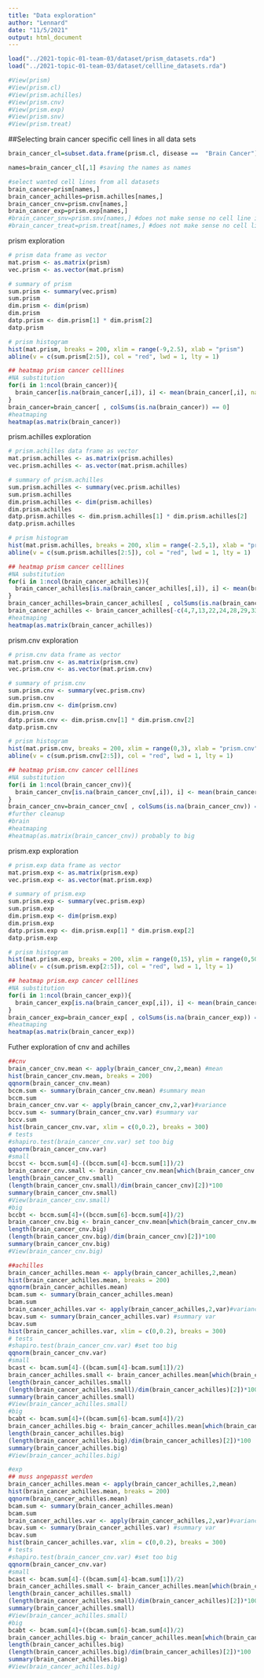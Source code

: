 ```yaml
---
title: "Data exploration"
author: "Lennard"
date: "11/5/2021"
output: html_document
---
```

``` r
load("../2021-topic-01-team-03/dataset/prism_datasets.rda")
load("../2021-topic-01-team-03/dataset/cellline_datasets.rda")
```

```r
#View(prism)
#View(prism.cl)
#View(prism.achilles)
#View(prism.cnv)
#View(prism.exp)
#View(prism.snv)
#View(prism.treat)
```


##Selecting brain cancer specific cell lines in all data sets
```r
brain_cancer_cl=subset.data.frame(prism.cl, disease == 	"Brain Cancer") #identify the brain cancer cell lines' names

names=brain_cancer_cl[,1] #saving the names as names

#select wanted cell lines from all datasets
brain_cancer=prism[names,]
brain_cancer_achilles=prism.achilles[names,]
brain_cancer_cnv=prism.cnv[names,]
brain_cancer_exp=prism.exp[names,]
#brain_cancer_snv=prism.snv[names,] #does not make sense no cell line info, other type of filtering required
#brain_cancer_treat=prism.treat[names,] #does not make sense no cell line info, other type of filtering required
```

prism exploration

```r
# prism data frame as vector
mat.prism <- as.matrix(prism)
vec.prism <- as.vector(mat.prism)
```


```r
# summary of prism 
sum.prism <- summary(vec.prism)
sum.prism
dim.prism <- dim(prism)
dim.prism
datp.prism <- dim.prism[1] * dim.prism[2]
datp.prism

# prism histogram
hist(mat.prism, breaks = 200, xlim = range(-9,2.5), xlab = "prism")
abline(v = c(sum.prism[2:5]), col = "red", lwd = 1, lty = 1)

## heatmap prism cancer celllines
#NA substitution
for(i in 1:ncol(brain_cancer)){
  brain_cancer[is.na(brain_cancer[,i]), i] <- mean(brain_cancer[,i], na.rm = TRUE)
}
brain_cancer=brain_cancer[ , colSums(is.na(brain_cancer)) == 0]
#heatmaping
heatmap(as.matrix(brain_cancer))
```


prism.achilles exploration

```r
# prism.achilles data frame as vector
mat.prism.achilles <- as.matrix(prism.achilles)
vec.prism.achilles <- as.vector(mat.prism.achilles)
```

```r
# summary of prism.achilles 
sum.prism.achilles <- summary(vec.prism.achilles)
sum.prism.achilles
dim.prism.achilles <- dim(prism.achilles)
dim.prism.achilles
datp.prism.achilles <- dim.prism.achilles[1] * dim.prism.achilles[2]
datp.prism.achilles

# prism histogram
hist(mat.prism.achilles, breaks = 200, xlim = range(-2.5,1), xlab = "prism.achilles")
abline(v = c(sum.prism.achilles[2:5]), col = "red", lwd = 1, lty = 1)

## heatmap prism cancer celllines
#NA substitution
for(i in 1:ncol(brain_cancer_achilles)){
  brain_cancer_achilles[is.na(brain_cancer_achilles[,i]), i] <- mean(brain_cancer_achilles[,i], na.rm = TRUE)
}
brain_cancer_achilles=brain_cancer_achilles[ , colSums(is.na(brain_cancer_achilles)) == 0]
brain_cancer_achilles <- brain_cancer_achilles[-c(4,7,13,22,24,28,29,33,34),] # remove missing rows
#heatmaping
heatmap(as.matrix(brain_cancer_achilles))
```

prism.cnv exploration

```r
# prism.cnv data frame as vector
mat.prism.cnv <- as.matrix(prism.cnv)
vec.prism.cnv <- as.vector(mat.prism.cnv)
```

```r
# summary of prism.cnv
sum.prism.cnv <- summary(vec.prism.cnv)
sum.prism.cnv
dim.prism.cnv <- dim(prism.cnv)
dim.prism.cnv
datp.prism.cnv <- dim.prism.cnv[1] * dim.prism.cnv[2]
datp.prism.cnv

# prism histogram
hist(mat.prism.cnv, breaks = 200, xlim = range(0,3), xlab = "prism.cnv")
abline(v = c(sum.prism.cnv[2:5]), col = "red", lwd = 1, lty = 1)

## heatmap prism.cnv cancer celllines
#NA substitution
for(i in 1:ncol(brain_cancer_cnv)){
  brain_cancer_cnv[is.na(brain_cancer_cnv[,i]), i] <- mean(brain_cancer_cnv[,i], na.rm = TRUE)
}
brain_cancer_cnv=brain_cancer_cnv[ , colSums(is.na(brain_cancer_cnv)) == 0]
#further cleanup
#brain
#heatmaping
#heatmap(as.matrix(brain_cancer_cnv)) probably to big
```


prism.exp exploration

```r
# prism.exp data frame as vector
mat.prism.exp <- as.matrix(prism.exp)
vec.prism.exp <- as.vector(mat.prism.exp)
```

```r
# summary of prism.exp
sum.prism.exp <- summary(vec.prism.exp)
sum.prism.exp
dim.prism.exp <- dim(prism.exp)
dim.prism.exp
datp.prism.exp <- dim.prism.exp[1] * dim.prism.exp[2]
datp.prism.exp

# prism histogram
hist(mat.prism.exp, breaks = 200, xlim = range(0,15), ylim = range(0,500000), xlab = "prism.exp")
abline(v = c(sum.prism.exp[2:5]), col = "red", lwd = 1, lty = 1)

## heatmap prism.exp cancer celllines
#NA substitution
for(i in 1:ncol(brain_cancer_exp)){
  brain_cancer_exp[is.na(brain_cancer_exp[,i]), i] <- mean(brain_cancer_exp[,i], na.rm = TRUE)
}
brain_cancer_exp=brain_cancer_exp[ , colSums(is.na(brain_cancer_exp)) == 0]
#heatmaping
heatmap(as.matrix(brain_cancer_exp))
```


Futher exploration of cnv and achilles

```r
##cnv
brain_cancer_cnv.mean <- apply(brain_cancer_cnv,2,mean) #mean
hist(brain_cancer_cnv.mean, breaks = 200)
qqnorm(brain_cancer_cnv.mean)
bccm.sum <- summary(brain_cancer_cnv.mean) #summary mean
bccm.sum
brain_cancer_cnv.var <- apply(brain_cancer_cnv,2,var)#variance
bccv.sum <- summary(brain_cancer_cnv.var) #summary var
bccv.sum
hist(brain_cancer_cnv.var, xlim = c(0,0.2), breaks = 300)
# tests
#shapiro.test(brain_cancer_cnv.var) set too big
qqnorm(brain_cancer_cnv.var)
#small
bccst <- bccm.sum[4]-((bccm.sum[4]-bccm.sum[1])/2)
brain_cancer_cnv.small <- brain_cancer_cnv.mean[which(brain_cancer_cnv.mean<bccst)]
length(brain_cancer_cnv.small)
(length(brain_cancer_cnv.small)/dim(brain_cancer_cnv)[2])*100
summary(brain_cancer_cnv.small)
#View(brain_cancer_cnv.small)
#big
bccbt <- bccm.sum[4]+((bccm.sum[6]-bccm.sum[4])/2)
brain_cancer_cnv.big <- brain_cancer_cnv.mean[which(brain_cancer_cnv.mean>bccbt)]
length(brain_cancer_cnv.big)
(length(brain_cancer_cnv.big)/dim(brain_cancer_cnv)[2])*100
summary(brain_cancer_cnv.big)
#View(brain_cancer_cnv.big)
```

```r
##achilles
brain_cancer_achilles.mean <- apply(brain_cancer_achilles,2,mean)
hist(brain_cancer_achilles.mean, breaks = 200)
qqnorm(brain_cancer_achilles.mean)
bcam.sum <- summary(brain_cancer_achilles.mean)
bcam.sum
brain_cancer_achilles.var <- apply(brain_cancer_achilles,2,var)#variance
bcav.sum <- summary(brain_cancer_achilles.var) #summary var
bcav.sum
hist(brain_cancer_achilles.var, xlim = c(0,0.2), breaks = 300)
# tests
#shapiro.test(brain_cancer_cnv.var) #set too big
qqnorm(brain_cancer_cnv.var)
#small
bcast <- bcam.sum[4]-((bcam.sum[4]-bcam.sum[1])/2)
brain_cancer_achilles.small <- brain_cancer_achilles.mean[which(brain_cancer_achilles.mean<bcast)]
length(brain_cancer_achilles.small)
(length(brain_cancer_achilles.small)/dim(brain_cancer_achilles)[2])*100
summary(brain_cancer_achilles.small)
#View(brain_cancer_achilles.small)
#big
bcabt <- bcam.sum[4]+((bcam.sum[6]-bcam.sum[4])/2)
brain_cancer_achilles.big <- brain_cancer_achilles.mean[which(brain_cancer_achilles.mean>bcabt)]
length(brain_cancer_achilles.big)
(length(brain_cancer_achilles.big)/dim(brain_cancer_achilles)[2])*100
summary(brain_cancer_achilles.big)
#View(brain_cancer_achilles.big)
```

```r
#exp
## muss angepasst werden
brain_cancer_achilles.mean <- apply(brain_cancer_achilles,2,mean)
hist(brain_cancer_achilles.mean, breaks = 200)
qqnorm(brain_cancer_achilles.mean)
bcam.sum <- summary(brain_cancer_achilles.mean)
bcam.sum
brain_cancer_achilles.var <- apply(brain_cancer_achilles,2,var)#variance
bcav.sum <- summary(brain_cancer_achilles.var) #summary var
bcav.sum
hist(brain_cancer_achilles.var, xlim = c(0,0.2), breaks = 300)
# tests
#shapiro.test(brain_cancer_cnv.var) #set too big
qqnorm(brain_cancer_cnv.var)
#small
bcast <- bcam.sum[4]-((bcam.sum[4]-bcam.sum[1])/2)
brain_cancer_achilles.small <- brain_cancer_achilles.mean[which(brain_cancer_achilles.mean<bcast)]
length(brain_cancer_achilles.small)
(length(brain_cancer_achilles.small)/dim(brain_cancer_achilles)[2])*100
summary(brain_cancer_achilles.small)
#View(brain_cancer_achilles.small)
#big
bcabt <- bcam.sum[4]+((bcam.sum[6]-bcam.sum[4])/2)
brain_cancer_achilles.big <- brain_cancer_achilles.mean[which(brain_cancer_achilles.mean>bcabt)]
length(brain_cancer_achilles.big)
(length(brain_cancer_achilles.big)/dim(brain_cancer_achilles)[2])*100
summary(brain_cancer_achilles.big)
#View(brain_cancer_achilles.big)
```

